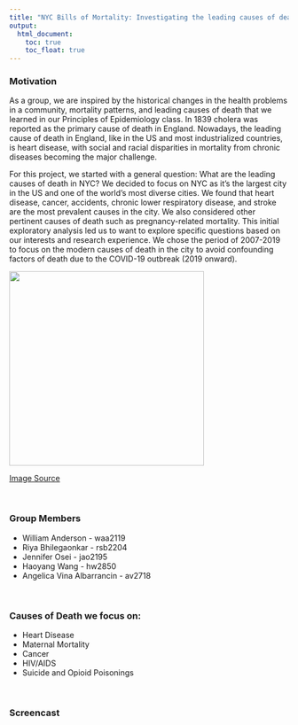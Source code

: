 ```yaml
---
title: "NYC Bills of Mortality: Investigating the leading causes of death in New York City"
output: 
  html_document:
    toc: true
    toc_float: true
---
```


### Motivation

As a group, we are inspired by the historical changes in the health problems in a community, mortality patterns, and leading causes of death that we learned in our Principles of Epidemiology class. In 1839 cholera was reported as the primary cause of death in England. Nowadays, the leading cause of death in England, like in the US and most industrialized countries, is heart disease, with social and racial disparities in mortality from chronic diseases becoming the major challenge.

For this project, we started with a general question: What are the leading causes of death in NYC? We decided to focus on NYC as it’s the largest city in the US and one of the world’s most diverse cities. We found that heart disease, cancer, accidents, chronic lower respiratory disease, and stroke are the most prevalent causes in the city. We also considered other pertinent causes of death such as pregnancy-related mortality. This initial exploratory analysis led us to want to explore specific questions based on our interests and research experience. We chose the period of 2007-2019 to focus on the modern causes of death in the city to avoid confounding factors of death due to the COVID-19 outbreak (2019 onward).  

![](images/cholera.png){width="351"}

[Image Source](http://eta.health.usf.edu/publichealth/PHC6000/presentations/Stockwell/Unit01/EPI6000_week1_stockwell_part1_slides.pdf)

<br>

### Group Members
* William Anderson - waa2119 
* Riya Bhilegaonkar - rsb2204 
* Jennifer Osei - jao2195 
* Haoyang Wang - hw2850 
* Angelica Vina Albarrancin - av2718

<br>

### Causes of Death we focus on:
* Heart Disease
* Maternal Mortality
* Cancer
* HIV/AIDS
* Suicide and Opioid Poisonings

<br>

### Screencast

<iframe width="840" height="472.5" src="" title="YouTube video player" frameborder="0" allow="accelerometer; autoplay; clipboard-write; encrypted-media; gyroscope; picture-in-picture" allowfullscreen></iframe>

